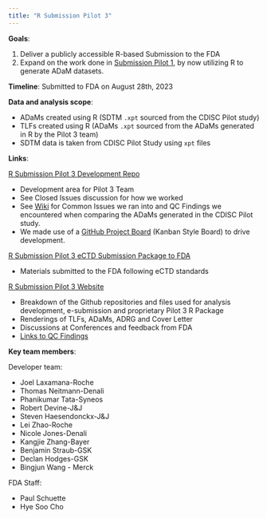 ```yaml
---
title: "R Submission Pilot 3"
---
```


**Goals**:

1.  Deliver a publicly accessible R-based Submission to the FDA
1.  Expand on the work done in [Submission Pilot 1](pilot1.qmd), by now utilizing R to generate ADaM datasets.

**Timeline**: Submitted to FDA on August 28th, 2023

**Data and analysis scope**:
  
- ADaMs created using R (SDTM `.xpt` sourced from the CDISC Pilot study)
- TLFs created using R (ADaMs `.xpt` sourced from the ADaMs generated in R by the Pilot 3 team)
- SDTM data is taken from CDISC Pilot Study using `xpt` files 

**Links**:

[R Submission Pilot 3 Development Repo](https://github.com/RConsortium/submissions-pilot3-adam)

- Development area for Pilot 3 Team
- See Closed Issues discussion for how we worked
- See [Wiki](https://github.com/RConsortium/submissions-pilot3-adam/wiki) for Common Issues we ran into and QC Findings we encountered when comparing the ADaMs generated in the CDISC Pilot study.
- We made use of a [GitHub Project Board](https://docs.github.com/en/issues/planning-and-tracking-with-projects/learning-about-projects/about-projects) (Kanban Style Board) to drive development. 

[R Submission Pilot 3 eCTD Submission Package to FDA](https://github.com/RConsortium/submissions-pilot3-adam-to-fda)

- Materials submitted to the FDA following eCTD standards

[R Submission Pilot 3 Website](https://rconsortium.github.io/submissions-pilot3-adam/main/)

- Breakdown of the Github repositories and files used for analysis development, e-submission and proprietary Pilot 3 R Package
- Renderings of TLFs, ADaMs, ADRG and Cover Letter
- Discussions at Conferences and feedback from FDA
- [Links to QC Findings](https://github.com/RConsortium/submissions-pilot3-adam/wiki)

**Key team members**: 

Developer team:

- Joel Laxamana-Roche
- Thomas Neitmann-Denali
- Phanikumar Tata-Syneos
- Robert Devine-J&J
- Steven Haesendonckx-J&J
- Lei Zhao-Roche
- Nicole Jones-Denali 
- Kangjie Zhang-Bayer
- Benjamin Straub-GSK
- Declan Hodges-GSK
- Bingjun Wang - Merck

FDA Staff:  

- Paul Schuette  
- Hye Soo Cho  